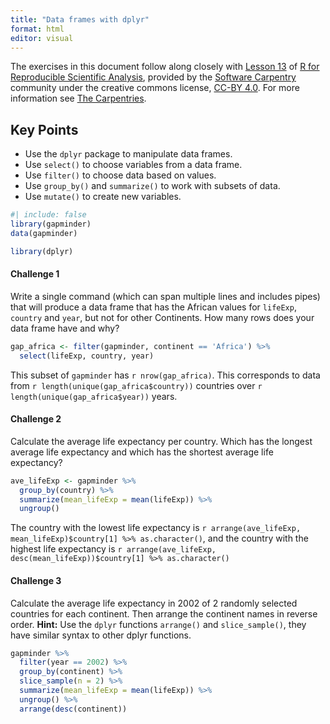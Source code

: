 ```yaml
---
title: "Data frames with dplyr"
format: html
editor: visual
---
```


The exercises in this document follow along closely with [Lesson 13](https://swcarpentry.github.io/r-novice-gapminder/13-dplyr.html) of [R for Reproducible Scientific Analysis](https://swcarpentry.github.io/r-novice-gapminder/), provided by the [Software Carpentry](https://software-carpentry.org/) community under the creative commons license, [CC-BY 4.0](https://creativecommons.org/licenses/by/4.0/). For more information see [The Carpentries](https://carpentries.org/).

::: callout-tip
## Key Points

-   Use the `dplyr` package to manipulate data frames.
-   Use `select()` to choose variables from a data frame.
-   Use `filter()` to choose data based on values.
-   Use `group_by()` and `summarize()` to work with subsets of data.
-   Use `mutate()` to create new variables.
:::

```r
#| include: false
library(gapminder)
data(gapminder)

library(dplyr)
```

#### Challenge 1

Write a single command (which can span multiple lines and includes pipes) that will produce a data frame that has the African values for `lifeExp`, `country` and `year`, but not for other Continents. How many rows does your data frame have and why?

<!-- Challenge 1 answer begin -->

```r
gap_africa <- filter(gapminder, continent == 'Africa') %>%
  select(lifeExp, country, year)
```

This subset of `gapminder` has `r nrow(gap_africa)`. This corresponds to data from `r length(unique(gap_africa$country))` countries over `r length(unique(gap_africa$year))` years.

<!-- Challenge 1 answer end -->

#### Challenge 2

Calculate the average life expectancy per country. Which has the longest average life expectancy and which has the shortest average life expectancy?

<!-- Challenge 2 answer begin -->

```r
ave_lifeExp <- gapminder %>%
  group_by(country) %>%
  summarize(mean_lifeExp = mean(lifeExp)) %>%
  ungroup()
```

The country with the lowest life expectancy is `r arrange(ave_lifeExp, mean_lifeExp)$country[1] %>% as.character()`, and the country with the highest life expectancy is `r arrange(ave_lifeExp, desc(mean_lifeExp))$country[1] %>% as.character()`

<!-- Challenge 2 answer end -->

#### Challenge 3

Calculate the average life expectancy in 2002 of 2 randomly selected countries for each continent. Then arrange the continent names in reverse order. **Hint:** Use the `dplyr` functions `arrange()` and `slice_sample()`, they have similar syntax to other dplyr functions.

<!-- Challenge 3 answer begin -->

```r
gapminder %>% 
  filter(year == 2002) %>%
  group_by(continent) %>%
  slice_sample(n = 2) %>%
  summarize(mean_lifeExp = mean(lifeExp)) %>%
  ungroup() %>%
  arrange(desc(continent))
```

<!-- Challenge 3 answer end -->
